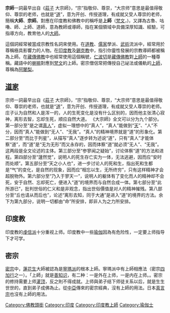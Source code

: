 {{unreferenced|time=2014-05-26}}

'''宗師'''一詞最早出自《[[莊子|莊子]] 大宗師》，“宗”指敬仰、尊崇，“大宗师”意思是最值得敬仰、尊崇的老师，也就是“[[道|道]]”，意为开创、传授道理，有成就又受人尊崇的老师，簡稱'''大師'''、'''宗師'''。對應在印度教和佛教中的稱呼是'''上師'''（[[梵文|梵文]]{{lang-sa|गुरु}}，{{IAST|Guru}})，又譯為古魯、咕嚕、師、上師、道師，意為教師或導師，指在某個領域中具備深厚知識、經驗，可指導方向，教育他人的[[大師|大師]]。

這個詞經常被當成宗教性名詞來使用。在[[道教|道教]]、[[儒家|儒家]]學派、[[武術|武術]]流派中，經常用於尊稱極具影響力的人物。在[[印度教|印度教]]及[[錫克教|錫克教]]中，指引你靈性發展的宗教導師都被稱為上師。在[[藏傳佛教|藏傳佛教]]中也經常使用這個稱號，[[仁波切|仁波切]]是[[藏傳佛教|藏傳佛教]]對[[上师|上師]]的一種尊稱。藏語中的[[喇嘛|喇嘛]]對應到[[梵文|梵文]]的上師。密宗僧侶常把傳授自己祕法或儀軌的[[上師|上師]]，尊稱為[[阿闍梨|阿闍梨]]。

== [[道家|道家]] ==
宗师一詞最早出自《[[莊子|莊子]] 大宗師》，“宗”指敬仰、尊崇，“大宗师”意思是最值得敬仰、尊崇的老师，也就是“[[道|道]]”，意为开创、传授道理，有成就又受人尊崇的老师。庄子认为自然和人是浑一的，人的生死变化是没有什么区别的，因而他主张清心寂神，离形去智，忘却生死，顺应自然大道。
《大宗師》全文可以分为九个部分。第一部分至“是之谓[[真人|真人]]”，虚拟一理想中的“真人”，“真人”能做到“[[天|天]]”、“人”不分，因而“真人”能做到“无人”、“无我”。“真人”的精神境界就是“道”的形象化。第二部分至“而比于列星”，从描写“真人”逐步转为述说“道”，只有“真人”才能体察“道”，而“道”是“无为无形”而又永存的，因而体察“道”就必须“无人”、“无我”。这两段是全文论述的主体。第三部分至“参寥闻之疑始”，讨论体察“道”的方法和进程。第四部分至“蘧然觉”，说明人的死生存亡实为一体，无法逃避，因而应“安时而处顺”。第五部分至“天之小人也”，进一步讨论人的死和生，指出死和生都是“气”的变化，是自然的现象，因而应“相忘以生，无所终穷”，只有这样精神才会超脱物外。第六部分至“乃入于寥天一”，说明人的躯体有了变化而人的精神却不会死，安于自然、忘却死亡，便进入“道”的境界而与自然合成一体。第七部分至“此所游已”，批判世俗的仁义和是非观念，指出世俗價值是对人的精神摧残。第八部分至“丘也请从而后也”，论述“离形去知，同于大通”是进入“道”的境界的方法。余下为第九部分，说明一切都由“命”所安排，即非人为之力所安排。

== 印度教 ==
印度教的[[虔信派|虔信派]]十分重视上师。印度教中一些[[瑜伽|瑜伽]]因為有危险性，一定要上师指导下才可学。

== 密宗 ==
[[密宗|密宗]]中，[[蓮花生|蓮花生]]大師被認為是[[寧瑪派|寧瑪派]]的根本上師。寧瑪派中有上師相應法（密宗[[四加行|四加行]]之一）。「上師」就是[[善知识|善知识]]，有二种：一是外在上师，一是内在上师。{{fact|佛陀说没上师任何修証也不能成就，佛陀也说[[末法|末法]]时代佛陀会化身上师教育弟子。}}。密宗的修持需要上师[[灌顶|灌顶]]，反之則不得成就。上师與弟子结下师徒关系以后，就是生生世世的，直到弟子成佛為止。從[[中亞|中亞]]傳來的密宗經典，沒有上師的用法。日本[[真言宗|真言宗]]也沒有上師的用法。

{{佛教主題}}
{{金刚乘}}
{{印度神話}}
[[Category:佛教頭銜|Category:佛教頭銜]]
[[Category:印度|Category:印度]]
[[Category:印度教上師|Category:印度教上師]]
[[Category:瑜伽士|Category:瑜伽士]]